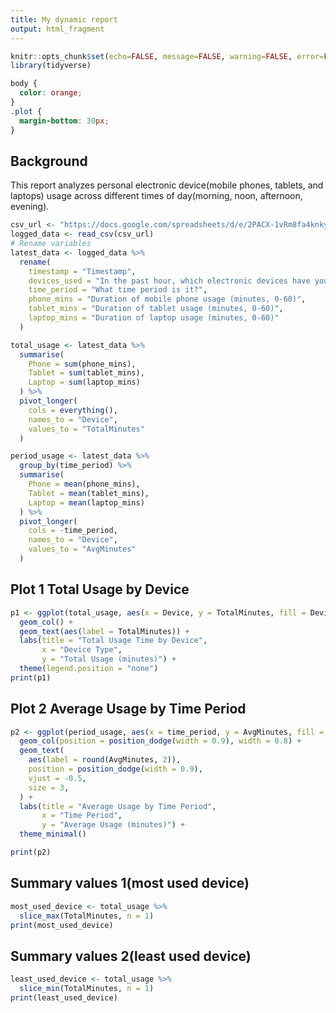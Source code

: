 ---
title: My dynamic report
output: html_fragment
---

```{r setup, include=FALSE}
knitr::opts_chunk$set(echo=FALSE, message=FALSE, warning=FALSE, error=FALSE)
library(tidyverse)
```

```{css}
body {
  color: orange;
}
.plot {
  margin-bottom: 30px;
}
```

## Background

This report analyzes personal electronic device(mobile phones, tablets, and laptops) usage across different times of day(morning, noon, afternoon, evening). 

```{r}
csv_url <- "https://docs.google.com/spreadsheets/d/e/2PACX-1vRm8fa4knky4CAfx6Yl5qJsZeSRsE9fChxJsmtqNtAOrUEbKiTrnQKhJz3C8_3oD_v-mdJBVulajxGP/pub?output=csv"
logged_data <- read_csv(csv_url)
# Rename variables
latest_data <- logged_data %>%
  rename(
    timestamp = "Timestamp",
    devices_used = "In the past hour, which electronic devices have you used?",
    time_period = "What time period is it?",
    phone_mins = "Duration of mobile phone usage (minutes, 0-60)",
    tablet_mins = "Duration of tablet usage (minutes, 0-60)", 
    laptop_mins = "Duration of laptop usage (minutes, 0-60)"
  )

```

```{r}
total_usage <- latest_data %>%
  summarise(
    Phone = sum(phone_mins),
    Tablet = sum(tablet_mins),
    Laptop = sum(laptop_mins)
  ) %>%
  pivot_longer(
    cols = everything(),
    names_to = "Device",
    values_to = "TotalMinutes"
  )

period_usage <- latest_data %>%
  group_by(time_period) %>%
  summarise(
    Phone = mean(phone_mins),
    Tablet = mean(tablet_mins),
    Laptop = mean(laptop_mins)
  ) %>%
  pivot_longer(
    cols = -time_period,
    names_to = "Device",
    values_to = "AvgMinutes"
  )
```

## Plot 1 Total Usage by Device

```{r}
p1 <- ggplot(total_usage, aes(x = Device, y = TotalMinutes, fill = Device)) +
  geom_col() +
  geom_text(aes(label = TotalMinutes)) +
  labs(title = "Total Usage Time by Device",
       x = "Device Type",
       y = "Total Usage (minutes)") +
  theme(legend.position = "none")
print(p1)
```

## Plot 2 Average Usage by Time Period

```{r}
p2 <- ggplot(period_usage, aes(x = time_period, y = AvgMinutes, fill = Device)) +
  geom_col(position = position_dodge(width = 0.9), width = 0.8) +
  geom_text(
    aes(label = round(AvgMinutes, 2)),
    position = position_dodge(width = 0.9),
    vjust = -0.5,
    size = 3,
  ) +
  labs(title = "Average Usage by Time Period",
       x = "Time Period",
       y = "Average Usage (minutes)") +
  theme_minimal()

print(p2)
```

## Summary values 1(most used device)

```{r}
most_used_device <- total_usage %>%
  slice_max(TotalMinutes, n = 1)
print(most_used_device)
```

## Summary values 2(least used device)

```{r}
least_used_device <- total_usage %>%
  slice_min(TotalMinutes, n = 1)
print(least_used_device)

```
